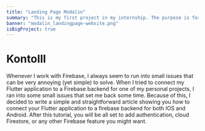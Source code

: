 ```yaml
---
title: "Landing Page Modalin"
summary: "This is my first project in my internship. The purpose is for promotes new products and make them interested."
banner: "modalin_landingpage-website.png"
isBigProject: true
---
```


# Kontolll

Whenever I work with Firebase, I always seem to run into small issues
that can be very annoying (yet simple) to solve. When I tried to connect
my Flutter application to a Firebase backend for one of my personal projects,
I ran into some small issues that set me back some time. Because of this,
I decided to write a simple and straightforward article showing you how to
connect your Flutter application to a firebase backend for both IOS and Android.
After this tutorial, you will be all set to add authentication, cloud Firestore,
or any other Firebase feature you might want.

